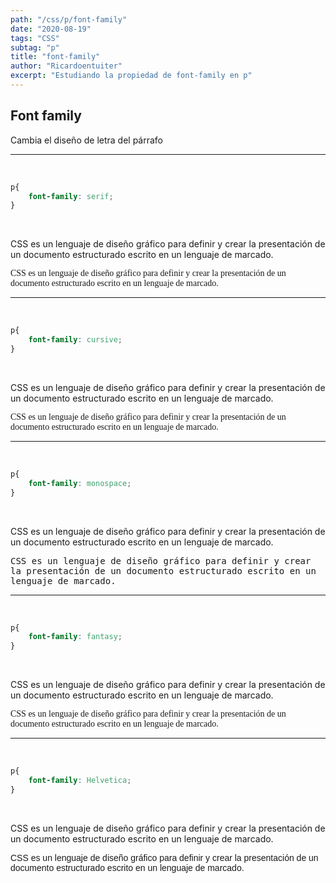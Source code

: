```yaml
---
path: "/css/p/font-family"
date: "2020-08-19"
tags: "CSS"
subtag: "p"
title: "font-family"
author: "Ricardoentuiter"
excerpt: "Estudiando la propiedad de font-family en p"
---
```


## Font family
Cambia el diseño de letra del párrafo

---
<br/>

```css
p{
    font-family: serif;
}
```
<br/>
<p>CSS es un lenguaje de diseño gráfico para definir y crear la presentación de un documento estructurado escrito en un lenguaje de marcado.</p>
<p style="font-family: serif">CSS es un lenguaje de diseño gráfico para definir y crear la presentación de un documento estructurado escrito en un lenguaje de marcado.</p>

---
<br/>

```css
p{
    font-family: cursive;
}
```
<br/>
<p>CSS es un lenguaje de diseño gráfico para definir y crear la presentación de un documento estructurado escrito en un lenguaje de marcado.</p>
<p style="font-family: cursive">CSS es un lenguaje de diseño gráfico para definir y crear la presentación de un documento estructurado escrito en un lenguaje de marcado.</p>

---
<br/>

```css
p{
    font-family: monospace;
}
```
<br/>
<p>CSS es un lenguaje de diseño gráfico para definir y crear la presentación de un documento estructurado escrito en un lenguaje de marcado.</p>
<p style="font-family: monospace">CSS es un lenguaje de diseño gráfico para definir y crear la presentación de un documento estructurado escrito en un lenguaje de marcado.</p>

---
<br/>

```css
p{
    font-family: fantasy;
}
```
<br/>
<p>CSS es un lenguaje de diseño gráfico para definir y crear la presentación de un documento estructurado escrito en un lenguaje de marcado.</p>
<p style="font-family: fantasy">CSS es un lenguaje de diseño gráfico para definir y crear la presentación de un documento estructurado escrito en un lenguaje de marcado.</p>


---
<br/>

```css
p{
    font-family: Helvetica;
}
```
<br/>
<p>CSS es un lenguaje de diseño gráfico para definir y crear la presentación de un documento estructurado escrito en un lenguaje de marcado.</p>
<p style="font-family: Helvetica">CSS es un lenguaje de diseño gráfico para definir y crear la presentación de un documento estructurado escrito en un lenguaje de marcado.</p>